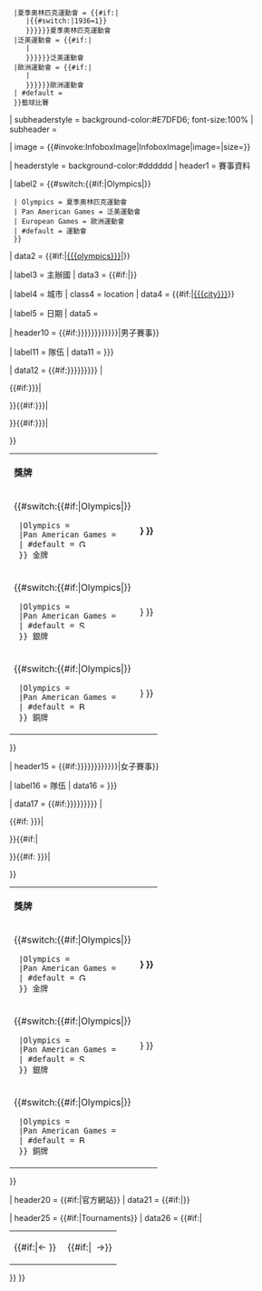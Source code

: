 {{Infobox
| bodyclass = vevent
| bodystyle = width:300px
| abovestyle = background-color:#E7DFD6; padding:0.3em 0.3em 0 0.3em; font-size:120%;
| aboveclass = summary
| above = {{#switch:{{#if:{{{olympics|}}}|Olympics|{{{type|}}}}}
  |夏季奧林匹克運動會 = {{#if:{{{year|}}}| {{ordinal|{{#ifexpr:{{{year}}}>1951
     |{{#expr:(({{{year}}}-1948)/4)+2}}
     |{{#switch:{{{year}}}|1936=1}}
     }}}}}}夏季奧林匹克運動會
  |泛美運動會 = {{#if:{{{year|}}}| {{ordinal|{{#ifexpr:{{{year}}}>1950
     |{{#expr:(({{{year}}}-1951)/4)+1}}
     |
     }}}}}}泛美運動會
  |歐洲運動會 = {{#if:{{{year|}}}| {{ordinal|{{#ifexpr:{{{year}}}>2014
     |{{#expr:(({{{year}}}-2015)/4)+1}}
     |
     }}}}}}歐洲運動會
  | #default = {{{type|}}}
  }}<includeonly>籃球比賽</includeonly>
| subheaderstyle = background-color:#E7DFD6; font-size:100%
| subheader = {{{city|}}} {{{year|}}}

| image = {{#invoke:InfoboxImage|InfoboxImage|image={{{logo|}}}|size={{{size|}}}}}

| headerstyle = background-color:#dddddd
| header1 = <includeonly>賽事資料</includeonly>

| label2 = {{#switch:{{#if:{{{olympics|}}}|Olympics|{{{type|}}}}}
  | Olympics = 夏季奧林匹克運動會
  | Pan American Games = 泛美運動會
  | European Games = 歐洲運動會
  | #default = 運動會
  }}
| data2 = {{#if:{{{olympics|}}}|[[{{{olympics}}}]]|{{{games|}}}}}

| label3 = 主辦國
| data3 = {{#if:{{{host|}}}|{{flag|{{{host}}}}}}}

| label4 = 城市
| class4 = location
| data4 = {{#if:{{{city|}}}|[[{{{city}}}]]}}

| label5 = 日期
| data5 = {{{dates|}}}

| header10 = {{#if:{{{men_teams|{{{man_teams|}}}}}}{{{men_gold|{{{man_gold|}}}}}}{{{men_silver|{{{man_silver|}}}}}}{{{men_bronze|{{{man_bronze|}}}}}}|男子賽事}}

| label11 = 隊伍
| data11 = {{{men_teams|{{{man_teams|}}}}}}

| data12 = {{#if:{{{men_gold|{{{man_gold|}}}}}}{{{men_silver|{{{man_silver|}}}}}}{{{men_bronze|{{{man_bronze|}}}}}}
|<table style="width:100%; border-collapse:collapse; margin:0; text-align:left;">
<tr><th colspan=2>獎牌</th></tr>
{{#if:{{{men_gold|{{{man_gold|}}}}}}|
<tr><td>{{#switch:{{#if:{{{olympics|}}}|Olympics|{{{type|}}}}}
  |Olympics = {{OlyGoca}}
  |Pan American Games = {{Panamgold}}
  | #default = [[File:Gold medal icon.svg|14px|Gold medal]]
  }} 金牌 </td><td>'''{{bk|{{{men_gold|{{{man_gold|}}} }}} }}'''</td></tr>
}}{{#if:{{{men_silver|{{{man_silver|}}}}}}|
<tr><td>{{#switch:{{#if:{{{olympics|}}}|Olympics|{{{type|}}}}}
  |Olympics = {{OlySica}}
  |Pan American Games = {{Panamsilver}}
  | #default = [[File:Silver medal icon.svg|14px|Silver medal]]
  }} 銀牌</td><td>{{bk|{{{men_silver|{{{man_silver|}}} }}} }}</td></tr>
}}{{#if:{{{men_bronze|{{{man_bronze|}}}}}}|
<tr><td>{{#switch:{{#if:{{{olympics|}}}|Olympics|{{{type|}}}}}
  |Olympics = {{OlyBrca}}
  |Pan American Games = {{Panambronze}}
  | #default = [[File:Bronze medal icon.svg|14px|Bronze medal]]
  }} 銅牌</td><td> {{bk|{{{men_bronze|{{{man_bronze|}}} }}} }}</td></tr>
}}
</table>}}

| header15 = {{#if:{{{women_teams|{{{woman_teams|}}}}}}{{{women_gold|{{{woman_gold|}}}}}}{{{women_silver|{{{woman_silver|}}}}}}{{{women_bronze|{{{woman_bronze|}}}}}}|女子賽事}}

| label16 = 隊伍
| data16 = {{{women_teams|{{{woman_teams|}}}}}}

| data17 = {{#if:{{{women_gold|{{{woman_gold|}}}}}}{{{women_silver|{{{woman_silver|}}}}}}{{{women_bronze|{{{woman_bronze|}}}}}}
|<table style="width:100%; border-collapse:collapse; margin:0; text-align:left;">
<tr><th colspan=2>獎牌</th></tr>
{{#if:{{{women_gold|{{{woman_gold|}}} }}}|
<tr><td>{{#switch:{{#if:{{{olympics|}}}|Olympics|{{{type|}}}}}
  |Olympics = {{OlyGoca}}
  |Pan American Games = {{Panamgold}}
  | #default = [[File:Gold medal icon.svg|14px|Gold medal]]
  }} 金牌 </td><td>'''{{bkw|{{{women_gold|{{{woman_gold|}}} }}} }}'''</td></tr>
}}{{#if:{{{women_silver|{{{woman_silver|}} }}}|
<tr><td>{{#switch:{{#if:{{{olympics|}}}|Olympics|{{{type|}}}}}
  |Olympics = {{OlySica}}
  |Pan American Games = {{Panamsilver}}
  | #default = [[File:Silver medal icon.svg|14px|Silver medal]]
  }} 銀牌</td><td>{{bkw|{{{women_silver|{{{woman_silver|}}} }}} }}</td></tr>
}}{{#if:{{{women_bronze|{{{woman_bronze|}}} }}}|
<tr><td>{{#switch:{{#if:{{{olympics|}}}|Olympics|{{{type|}}}}}
  |Olympics = {{OlyBrca}}
  |Pan American Games = {{Panambronze}}
  | #default = [[File:Bronze medal icon.svg|14px|Bronze medal]]
  }} 銅牌</td><td> {{bkw|{{{women_bronze|{{{woman_bronze|}} }}} }}</td></tr>
}}
</table>}}

| header20 =  {{#if:{{{website|}}}|官方網站}}
| data21 = {{#if:{{{website|}}}|<small>{{URL|1={{{website}}}}}</small>}}

| header25 = {{#if:{{{prev|}}}{{{next|}}}|Tournaments}}
| data26 = {{#if:{{{prev|}}}{{{next|}}}|<table style="width:100%; border-collapse:collapse; margin:0"><tr>
<td style="width:50%; text-align:left;">{{#if:{{{prev|}}}|&larr;&nbsp;{{{prev}}}}}</td>
<td style="width:50%; text-align:right;">{{#if:{{{next|}}}|&nbsp;{{{next}}}&nbsp;&rarr;}}</td>
</tr></table>}}
}}<noinclude>
{{esoteric}}
{{documentation}}
</noinclude>